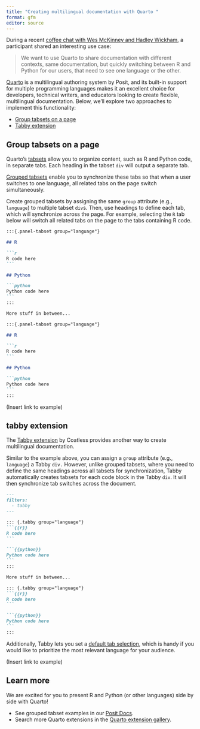 ```yaml
---
title: "Creating multilingual documentation with Quarto "
format: gfm
editor: source
---
```


During a recent [coffee chat with Wes McKinney and Hadley Wickham](https://youtu.be/D-xmvFY_i7U), a participant shared an interesting use case:

> We want to use Quarto to share documentation with different contexts, same documentation, but quickly switching between R and Python for our users, that need to see one language or the other.

[Quarto](https://quarto.org/) is a multilingual authoring system by Posit, and its built-in support for multiple programming languages makes it an excellent choice for developers, technical writers, and educators looking to create flexible, multilingual documentation. Below, we'll explore two approaches to implement this functionality:

* [Group tabsets on a page](#groups)
* [Tabby extension](#tabby)

## Group tabsets on a page {#groups}

Quarto's [tabsets](https://quarto.org/docs/output-formats/html-basics.html#tabsets) allow you to organize content, such as R and Python code, in separate tabs. Each heading in the tabset `div` will output a separate tab.

[Grouped tabsets](https://quarto.org/docs/output-formats/html-basics.html#tabset-groups) enable you to synchronize these tabs so that when a user switches to one language, all related tabs on the page switch simultaneously.

Create grouped tabsets by assigning the same `group` attribute (e.g., `language`) to multiple tabset `div`s. Then, use headings to define each tab, which will synchronize across the page. For example, selecting the `R` tab below will switch all related tabs on the page to the tabs containing R code.

````md
:::{.panel-tabset group="language"}

## R

```r
R code here
```

## Python

```python
Python code here
```
:::

More stuff in between...

:::{.panel-tabset group="language"}

## R

```r
R code here
```

## Python

```python
Python code here
```
:::
````

(Insert link to example)

## tabby extension {#tabby}

The [Tabby extension](https://quarto.thecoatlessprofessor.com/tabby/) by Coatless provides another way to create multilingual documentation.

Similar to the example above, you can assign a `group` attribute (e.g., `language`) a Tabby `div.` However, unlike grouped tabsets, where you need to define the same headings across all tabsets for synchronization, Tabby automatically creates tabsets for each code block in the Tabby `div`. It will then synchronize tab switches across the document.

````md
---
filters:
  - tabby
---

::: {.tabby group="language"}
```{{r}}
R code here
```

```{{python}}
Python code here
```
:::

More stuff in between...

::: {.tabby group="language"}
```{{r}}
R code here
```

```{{python}}
Python code here
```
:::
````

Additionally, Tabby lets you set a [default tab selection](https://quarto.thecoatlessprofessor.com/tabby/#default-tab-selection), which is handy if you would like to prioritize the most relevant language for your audience.

(Insert link to example)

## Learn more

We are excited for you to present R and Python (or other languages) side by side with Quarto!

* See grouped tabset examples in our [Posit Docs](https://docs.posit.co/licensing/licensing-faq.html#license-file-in-container).
* Search more Quarto extensions in the [Quarto extension gallery](https://m.canouil.dev/quarto-extensions/).